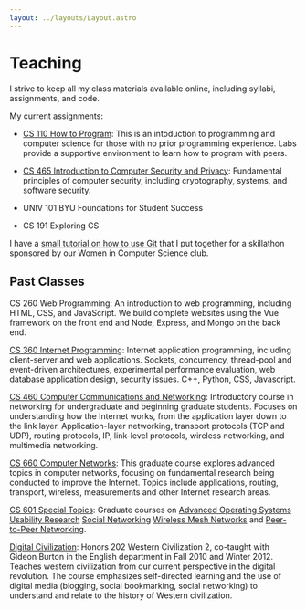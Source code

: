 ```yaml
---
layout: ../layouts/Layout.astro
---
```


# Teaching

I strive to keep all my class materials available online, including syllabi,
assignments, and code.

My current assignments:

- [CS 110 How to Program](https://byucs110.org/): This is an intoduction to
  programming and computer science for those with no prior programming
  experience. Labs provide a supportive environment to learn how to program with
  peers.

- [CS 465 Introduction to Computer Security and Privacy](https://cs465.internet.byu.edu):
  Fundamental principles of computer security, including cryptography, systems,
  and software security.

- UNIV 101 BYU Foundations for Student Success

- CS 191 Exploring CS

I have a [small tutorial on how to use Git](/git) that I put together for a
skillathon sponsored by our Women in Computer Science club.

## Past Classes

CS 260 Web Programming: An introduction to web programming, including HTML, CSS,
and JavaScript. We build complete websites using the Vue framework on the front
end and Node, Express, and Mongo on the back end.

[CS 360 Internet Programming](https://cs360.byu.edu): Internet application
programming, including client-server and web applications. Sockets, concurrency,
thread-pool and event-driven architectures, experimental performance evaluation,
web database application design, security issues. C++, Python, CSS, Javascript.

[CS 460 Computer Communications and Networking](https://cs460.byu.edu):
Introductory course in networking for undergraduate and beginning graduate
students. Focuses on understanding how the Internet works, from the application
layer down to the link layer. Application-layer networking, transport protocols
(TCP and UDP), routing protocols, IP, link-level protocols, wireless networking,
and multimedia networking.

[CS 660 Computer Networks](https://cs660.byu.edu): This graduate course explores
advanced topics in computer networks, focusing on fundamental research being
conducted to improve the Internet. Topics include applications, routing,
transport, wireless, measurements and other Internet research areas.

[CS 601 Special Topics](http://ilab.cs.byu.edu/cs601): Graduate courses on
[Advanced Operating Systems](https://cs601.internet.byu.edu/fall-2017/)
[Usability Research](https://wiki.cs.byu.edu/cs-601r-usability/start)
[Social Networking](http://ilab.cs.byu.edu/cs601/2013w)
[Wireless Mesh Networks](http://ilab.cs.byu.edu/cs601/2010w) and
[Peer-to-Peer Networking](http://ilab.cs.byu.edu/cs601/2005w).

[Digital Civilization](http://digitalcivilization.blogspot.com/2010/08/welcome-to-class.html):
Honors 202 Western Civilization 2, co-taught with Gideon Burton in the English
department in Fall 2010 and Winter 2012. Teaches western civilization from our
current perspective in the digital revolution. The course emphasizes
self-directed learning and the use of digital media (blogging, social
bookmarking, social networking) to understand and relate to the history of
Western civilization.
